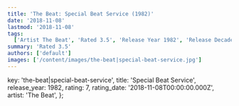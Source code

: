```yaml
---
title: 'The Beat: Special Beat Service (1982)'
date: '2018-11-08'
lastmod: '2018-11-08'
tags:
  ['Artist The Beat', 'Rated 3.5', 'Release Year 1982', 'Release Decade 1980']
summary: 'Rated 3.5'
authors: ['default']
images: ['/content/images/the-beat|special-beat-service.jpg']
---
```


  key: 'the-beat|special-beat-service',
  title: 'Special Beat Service',
  release_year: 1982,
  rating: 7,
  rating_date: '2018-11-08T00:00:00.000Z',
  artist: 'The Beat',
};

<MusicRating data={data} />
